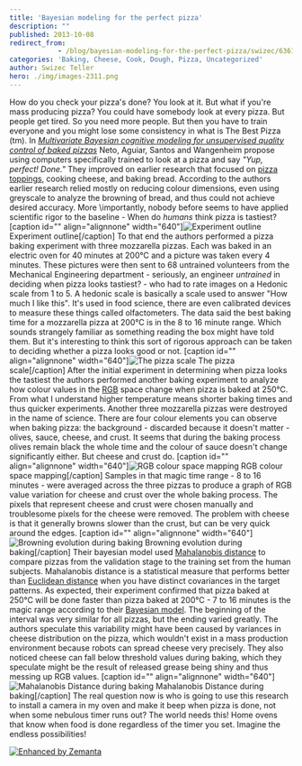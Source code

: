 ```yaml
---
title: 'Bayesian modeling for the perfect pizza'
description: ""
published: 2013-10-08
redirect_from: 
            - /blog/bayesian-modeling-for-the-perfect-pizza/swizec/6361
categories: 'Baking, Cheese, Cook, Dough, Pizza, Uncategorized'
author: Swizec Teller
hero: ./img/images-2311.png
---
```

How do you check your pizza's done? You look at it. But what if you're mass producing pizza? You could have somebody look at every pizza. But people get tired. So you need more people. But then you have to train everyone and you might lose some consistency in what is The Best Pizza (tm). In [_Multivariate Bayesian cognitive modeling for unsupervised quality control of baked pizzas_](http://link.springer.com/article/10.1007%2Fs00138-011-0339-7) Neto, Aguiar, Santos and Wangenheim propose using computers specifically trained to look at a pizza and say _"Yup, perfect! Done."_ They improved on earlier research that focused on [pizza toppings](http://en.wikipedia.org/wiki/Pizza "Pizza"), cooking cheese, and baking bread. According to the authors earlier research relied mostly on reducing colour dimensions, even using greyscale to analyze the browning of bread, and thus could not achieve desired accuracy. More \\importantly, nobody before seems to have applied scientific rigor to the baseline - When do _humans_ think pizza is tastiest? \[caption id="" align="alignnone" width="640"]![Experiment outline](./img/images-2311.png "Experiment outline") Experiment outline\[/caption] To that end the authors performed a pizza baking experiment with three mozzarella pizzas. Each was baked in an electric oven for 40 minutes at 200°C and a picture was taken every 4 minutes. These pictures were then sent to 68 untrained volunteers from the Mechanical Engineering department - seriously, an engineer _untrained_ in deciding when pizza looks tastiest? - who had to rate images on a Hedonic scale from 1 to 5. A hedonic scale is basically a scale used to answer "How much I like this". It's used in food science, there are even calibrated devices to measure these things called olfactometers. The data said the best baking time for a mozzarella pizza at 200°C is in the 8 to 16 minute range. Which sounds strangely familiar as something reading the box might have told them. But it's interesting to think this sort of rigorous approach can be taken to deciding whether a pizza looks good or not. \[caption id="" align="alignnone" width="640"]![The pizza scale](./img/images-2312.png "The pizza scale") The pizza scale\[/caption] After the initial experiment in determining when pizza looks the tastiest the authors performed another baking experiment to analyze how colour values in the [RGB](http://en.wikipedia.org/wiki/RGB_color_model "RGB color model") space change when pizza is baked at 250°C. From what I understand higher temperature means shorter baking times and thus quicker experiments. Another three mozzarella pizzas were destroyed in the name of science. There are four colour elements you can observe when baking pizza: the background - discarded because it doesn't matter - olives, sauce, cheese, and crust. It seems that during the baking process olives remain black the whole time and the colour of sauce doesn't change significantly either. But cheese and crust do. \[caption id="" align="alignnone" width="640"]![RGB colour space mapping](./img/images-2313.png "RGB colour space mapping") RGB colour space mapping\[/caption] Samples in that magic time range - 8 to 16 minutes - were averaged across the three pizzas to produce a graph of RGB value variation for cheese and crust over the whole baking process. The pixels that represent cheese and crust were chosen manually and troublesome pixels for the cheese were removed. The problem with cheese is that it generally browns slower than the crust, but can be very quick around the edges. \[caption id="" align="alignnone" width="640"]![Browning evolution during baking](./img/images-2316.png "Browning evolution during baking") Browning evolution during baking\[/caption] Their bayesian model used [Mahalanobis distance](http://en.wikipedia.org/wiki/Mahalanobis_distance "Mahalanobis distance") to compare pizzas from the validation stage to the training set from the human subjects. Mahalanobis distance is a statistical measure that performs better than [Euclidean distance](http://en.wikipedia.org/wiki/Euclidean_distance "Euclidean distance") when you have distinct covariances in the target patterns. As expected, their experiment confirmed that pizza baked at 250°C will be done faster than pizza baked at 200°C - 7 to 16 minutes is the magic range according to their [Bayesian model](http://en.wikipedia.org/wiki/Bayesian_network "Bayesian network"). The beginning of the interval was very similar for all pizzas, but the ending varied greatly. The authors speculate this variability might have been caused by variances in cheese distribution on the pizza, which wouldn't exist in a mass production environment because robots can spread cheese very precisely. They also noticed cheese can fall below threshold values during baking, which they speculate might be the result of released grease being shiny and thus messing up RGB values. \[caption id="" align="alignnone" width="640"]![Mahalanobis Distance during baking](./img/images-2315.png "Mahalanobis Distance during baking") Mahalanobis Distance during baking\[/caption] The real question now is who is going to use this research to install a camera in my oven and make it beep when pizza is done, not when some nebulous timer runs out? The world needs this! Home ovens that know when food is done regardless of the timer you set. Imagine the endless possibilities!

[![Enhanced by Zemanta](http://img.zemanta.com/zemified_e.png?x-id=65125c57-33a5-46ee-b605-aaee82183407)](http://www.zemanta.com/?px "Enhanced by Zemanta")